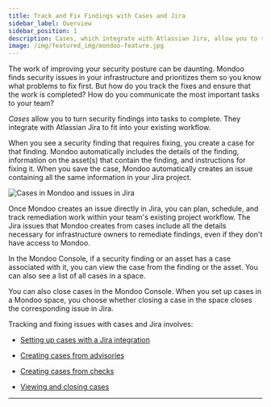 ```yaml
---
title: Track and Fix Findings with Cases and Jira
sidebar_label: Overview
sidebar_position: 1
description: Cases, which integrate with Atlassian Jira, allow you to track remediation of important security findings.
image: /img/featured_img/mondoo-feature.jpg
---
```


The work of improving your security posture can be daunting. Mondoo finds security issues in your infrastructure and prioritizes them so you know what problems to fix first. But how do you track the fixes and ensure that the work is completed? How do you communicate the most important tasks to your team?

*Cases* allow you to turn security findings into tasks to complete. They integrate with Atlassian Jira to fit into your existing workflow.

When you see a security finding that requires fixing, you create a case for that finding. Mondoo automatically includes the details of the finding, information on the asset(s) that contain the finding, and instructions for fixing it. When you save the case, Mondoo automatically creates an issue containing all the same information in your Jira project.

![Cases in Mondoo and issues in Jira](/img/platform/cases/cases-diagram.png)

Once Mondoo creates an issue directly in Jira, you can plan, schedule, and track remediation work within your team's existing project workflow. The Jira issues that Mondoo creates from cases include all the details necessary for infrastructure owners to remediate findings, even if they don't have access to Mondoo.

In the Mondoo Console, if a security finding or an asset has a case associated with it, you can view the case from the finding or the asset. You can also see a list of all cases in a space.

You can also close cases in the Mondoo Console. When you set up cases in a Mondoo space, you choose whether closing a case in the space closes the corresponding issue in Jira.

Tracking and fixing issues with cases and Jira involves:

- [Setting up cases with a Jira integration](/platform/cases/setup/)

- [Creating cases from advisories](/platform/cases/advisories/)

- [Creating cases from checks](/platform/cases/checks/)

- [Viewing and closing cases](/platform/cases/manage/)

---

